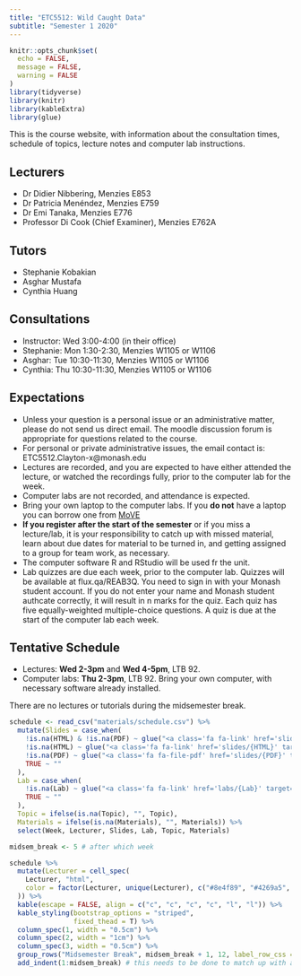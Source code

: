```yaml
---
title: "ETC5512: Wild Caught Data"
subtitle: "Semester 1 2020"
---
```


```r
knitr::opts_chunk$set(
  echo = FALSE,
  message = FALSE,
  warning = FALSE
)
library(tidyverse)
library(knitr)
library(kableExtra)
library(glue)
```

This is the course website, with information about the consultation times, schedule of topics, lecture notes and computer lab instructions.

## Lecturers 

- Dr Didier Nibbering, Menzies E853
- Dr Patricia Menéndez, Menzies E759
- Dr Emi Tanaka, Menzies E776
- Professor Di Cook (Chief Examiner), Menzies E762A

## Tutors

- Stephanie Kobakian
- Asghar Mustafa
- Cynthia Huang

## Consultations

- Instructor: Wed 3:00-4:00 (in their office)
- Stephanie: Mon 1:30-2:30, Menzies W1105 or W1106
- Asghar: Tue 10:30-11:30, Menzies W1105 or W1106 
- Cynthia: Thu 10:30-11:30, Menzies W1105 or W1106

## Expectations 

- Unless your question is a personal issue or an administrative matter, please do not send us direct email. The moodle discussion forum is appropriate for questions related to the course.
- For personal or private administrative issues, the email contact is: ETC5512.Clayton-x@monash.edu
- Lectures are recorded, and you are expected to have either attended the lecture, or watched the recordings fully, prior to the computer lab for the week.
- Computer labs are not recorded, and attendance is expected.
- Bring your own laptop to the computer labs. If you **do not** have a laptop you can borrow one from [MoVE](https://www.monash.edu/learning-teaching/innovation/educational-technologies/move)
- **If you register after the start of the semester** or if you
  miss a lecture/lab, it is your responsibility to catch up with
  missed material, learn about due dates for material to be turned in,
  and getting assigned to a group for team work, as necessary.
- The computer software R and RStudio will be used fr the unit.
- Lab quizzes are due each week, prior to the computer lab. Quizzes will be available at flux.qa/REAB3Q. You need to sign in with your Monash student account. If you do not enter your name and Monash student authcate correctly, it will result in n marks for the quiz. Each quiz has five equally-weighted multiple-choice questions. A quiz is due at the start of the computer lab each week. 

## Tentative Schedule

- Lectures: **Wed 2-3pm** and **Wed 4-5pm**, LTB 92. 
- Computer labs: **Thu 2-3pm**, LTB 92. Bring your own computer, with necessary software already installed.

There are no lectures or tutorials during the midsemester break.

```r
schedule <- read_csv("materials/schedule.csv") %>% 
  mutate(Slides = case_when(
    !is.na(HTML) & !is.na(PDF) ~ glue("<a class='fa fa-link' href='slides/{HTML}' target='_blank'></a> <a class='fa fa-file-pdf' href='slides/{PDF}' target='_blank'></a>"),
    !is.na(HTML) ~ glue("<a class='fa fa-link' href='slides/{HTML}' target='_blank'></a>"),
    !is.na(PDF) ~ glue("<a class='fa fa-file-pdf' href='slides/{PDF}' target='_blank'></a>"),
    TRUE ~ ""
  ),
  Lab = case_when(
    !is.na(Lab) ~ glue("<a class='fa fa-link' href='labs/{Lab}' target='_blank'></a>"),
    TRUE ~ ""
  ),
  Topic = ifelse(is.na(Topic), "", Topic),
  Materials = ifelse(is.na(Materials), "", Materials)) %>% 
  select(Week, Lecturer, Slides, Lab, Topic, Materials)

midsem_break <- 5 # after which week

schedule %>% 
  mutate(Lecturer = cell_spec(
    Lecturer, "html",
    color = factor(Lecturer, unique(Lecturer), c("#8e4f89", "#4269a5", "#39825a", "#dc6141"))
  )) %>% 
  kable(escape = FALSE, align = c("c", "c", "c", "c", "l", "l")) %>% 
  kable_styling(bootstrap_options = "striped",
                fixed_thead = T) %>% 
  column_spec(1, width = "0.5cm") %>% 
  column_spec(2, width = "1cm") %>% 
  column_spec(3, width = "0.5cm") %>% 
  group_rows("Midsemester Break", midsem_break + 1, 12, label_row_css = "background-color: #d9e1e8;") %>% 
  add_indent(1:midsem_break) # this needs to be done to match up with above
```



